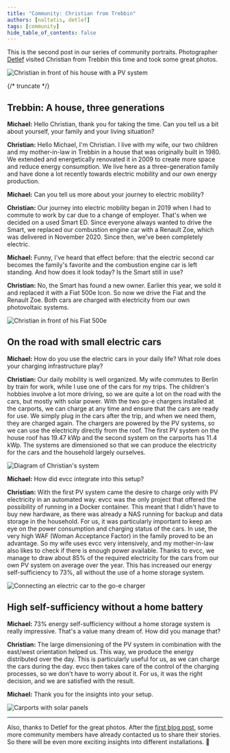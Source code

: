 ```yaml
---
title: "Community: Christian from Trebbin"
authors: [naltatis, detlef]
tags: [community]
hide_table_of_contents: false
---
```


This is the second post in our series of community portraits.
Photographer [Detlef](https://hee.se) visited Christian from Trebbin this time and took some great photos.

![Christian in front of his house with a PV system](./christian-haus-pv.webp)

{/* truncate */}

## Trebbin: A house, three generations

**Michael:** Hello Christian, thank you for taking the time.
Can you tell us a bit about yourself, your family and your living situation?

**Christian:** Hello Michael, I'm Christian.
I live with my wife, our two children and my mother-in-law in Trebbin in a house that was originally built in 1980.
We extended and energetically renovated it in 2009 to create more space and reduce energy consumption.
We live here as a three-generation family and have done a lot recently towards electric mobility and our own energy production.


**Michael:** Can you tell us more about your journey to electric mobility?

**Christian:** Our journey into electric mobility began in 2019 when I had to commute to work by car due to a change of employer.
That's when we decided on a used Smart ED.
Since everyone always wanted to drive the Smart, we replaced our combustion engine car with a Renault Zoe, which was delivered in November 2020.
Since then, we've been completely electric.

**Michael:** Funny, I've heard that effect before: that the electric second car becomes the family's favorite and the combustion engine car is left standing.
And how does it look today?
Is the Smart still in use?

**Christian:** No, the Smart has found a new owner.
Earlier this year, we sold it and replaced it with a Fiat 500e Icon.
So now we drive the Fiat and the Renault Zoe.
Both cars are charged with electricity from our own photovoltaic systems.

![Christian in front of his Fiat 500e](./christian-fiat-500e-carport.webp)

## On the road with small electric cars

**Michael:** How do you use the electric cars in your daily life?
What role does your charging infrastructure play?

**Christian:** Our daily mobility is well organized.
My wife commutes to Berlin by train for work, while I use one of the cars for my trips.
The children's hobbies involve a lot more driving, so we are quite a lot on the road with the cars, but mostly with solar power.
With the two go-e chargers installed at the carports, we can charge at any time and ensure that the cars are ready for use.
We simply plug in the cars after the trip, and when we need them, they are charged again.
The chargers are powered by the PV systems, so we can use the electricity directly from the roof.
The first PV system on the house roof has 19.47 kWp and the second system on the carports has 11.4 kWp.
The systems are dimensioned so that we can produce the electricity for the cars and the household largely ourselves.

![Diagram of Christian's system](./christian-diagram.svg)

**Michael:** How did evcc integrate into this setup?

**Christian:** With the first PV system came the desire to charge only with PV electricity in an automated way.
evcc was the only project that offered the possibility of running in a Docker container.
This meant that I didn't have to buy new hardware, as there was already a NAS running for backup and data storage in the household.
For us, it was particularly important to keep an eye on the power consumption and charging status of the cars.
In use, the very high WAF (Woman Acceptance Factor) in the family proved to be an advantage.
So my wife uses evcc very intensively, and my mother-in-law also likes to check if there is enough power available.
Thanks to evcc, we manage to draw about 85% of the required electricity for the cars from our own PV system on average over the year.
This has increased our energy self-sufficiency to 73%, all without the use of a home storage system.

![Connecting an electric car to the go-e charger](./christian-evcc-go-e-wallbox.webp)

## High self-sufficiency without a home battery

**Michael:** 73% energy self-sufficiency without a home storage system is really impressive.
That's a value many dream of.
How did you manage that?

**Christian:** The large dimensioning of the PV system in combination with the east/west orientation helped us.
This way, we produce the energy distributed over the day.
This is particularly useful for us, as we can charge the cars during the day.
evcc then takes care of the control of the charging processes, so we don't have to worry about it.
For us, it was the right decision, and we are satisfied with the result.

**Michael:** Thank you for the insights into your setup.

![Carports with solar panels](./christian-carports.webp)

---

Also, thanks to Detlef for the great photos.
After the [first blog post](/blog/2024/08/09/portrait-arne-gifhorn), some more community members have already contacted us to share their stories.
So there will be even more exciting insights into different installations. 🤩